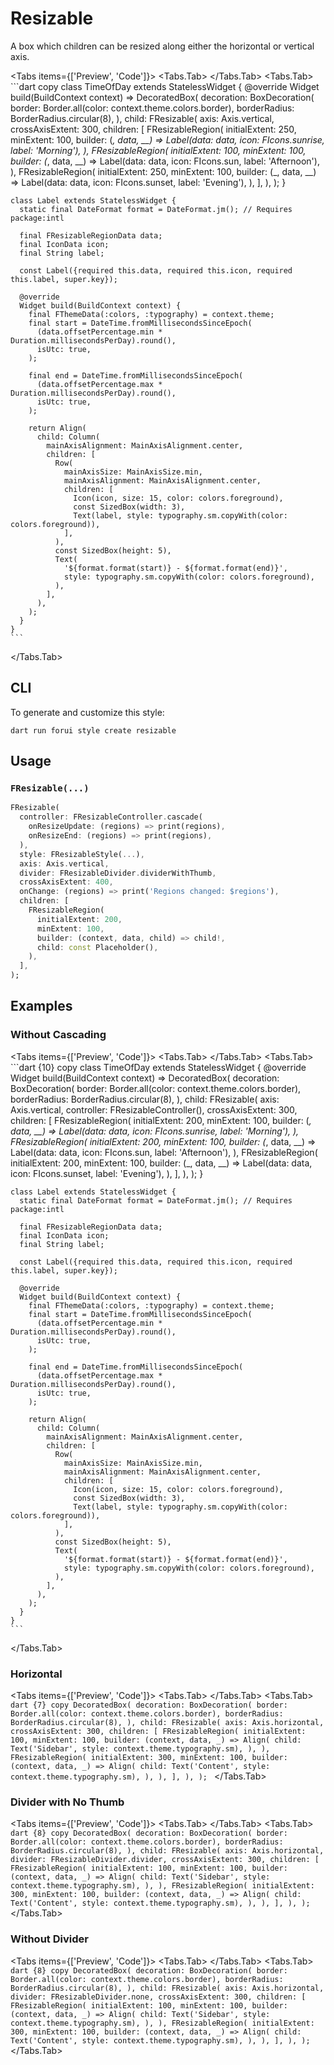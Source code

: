 
# Resizable

A box which children can be resized along either the horizontal or vertical axis.

<LinkBadgeGroup>
    <LinkBadge label="API Reference" href="https://pub.dev/documentation/forui/latest/forui.widgets.resizable/"/>
</LinkBadgeGroup>

<Tabs items={['Preview', 'Code']}>
  <Tabs.Tab>
    <Widget name='resizable' query={{}} height={700}/>
  </Tabs.Tab>
  <Tabs.Tab>
    ```dart copy
    class TimeOfDay extends StatelessWidget {
      @override
      Widget build(BuildContext context) => DecoratedBox(
        decoration: BoxDecoration(
          border: Border.all(color: context.theme.colors.border),
          borderRadius: BorderRadius.circular(8),
        ),
        child: FResizable(
          axis: Axis.vertical,
          crossAxisExtent: 300,
          children: [
            FResizableRegion(
              initialExtent: 250,
              minExtent: 100,
              builder: (_, data, __) => Label(data: data, icon: FIcons.sunrise, label: 'Morning'),
            ),
            FResizableRegion(
              initialExtent: 100,
              minExtent: 100,
              builder: (_, data, __) => Label(data: data, icon: FIcons.sun, label: 'Afternoon'),
            ),
            FResizableRegion(
              initialExtent: 250,
              minExtent: 100,
              builder: (_, data, __) => Label(data: data, icon: FIcons.sunset, label: 'Evening'),
            ),
          ],
        ),
      );
    }

    class Label extends StatelessWidget {
      static final DateFormat format = DateFormat.jm(); // Requires package:intl

      final FResizableRegionData data;
      final IconData icon;
      final String label;

      const Label({required this.data, required this.icon, required this.label, super.key});

      @override
      Widget build(BuildContext context) {
        final FThemeData(:colors, :typography) = context.theme;
        final start = DateTime.fromMillisecondsSinceEpoch(
          (data.offsetPercentage.min * Duration.millisecondsPerDay).round(),
          isUtc: true,
        );

        final end = DateTime.fromMillisecondsSinceEpoch(
          (data.offsetPercentage.max * Duration.millisecondsPerDay).round(),
          isUtc: true,
        );

        return Align(
          child: Column(
            mainAxisAlignment: MainAxisAlignment.center,
            children: [
              Row(
                mainAxisSize: MainAxisSize.min,
                mainAxisAlignment: MainAxisAlignment.center,
                children: [
                  Icon(icon, size: 15, color: colors.foreground),
                  const SizedBox(width: 3),
                  Text(label, style: typography.sm.copyWith(color: colors.foreground)),
                ],
              ),
              const SizedBox(height: 5),
              Text(
                '${format.format(start)} - ${format.format(end)}',
                style: typography.sm.copyWith(color: colors.foreground),
              ),
            ],
          ),
        );
      }
    }
    ```

  </Tabs.Tab>
</Tabs>

## CLI

To generate and customize this style:

```shell copy
dart run forui style create resizable
```

## Usage

### `FResizable(...)`

```dart copy
FResizable(
  controller: FResizableController.cascade(
    onResizeUpdate: (regions) => print(regions),
    onResizeEnd: (regions) => print(regions),
  ),
  style: FResizableStyle(...),
  axis: Axis.vertical,
  divider: FResizableDivider.dividerWithThumb,
  crossAxisExtent: 400,
  onChange: (regions) => print('Regions changed: $regions'),
  children: [
    FResizableRegion(
      initialExtent: 200,
      minExtent: 100,
      builder: (context, data, child) => child!,
      child: const Placeholder(),
    ),
  ],
);
```

## Examples

### Without Cascading

<Tabs items={['Preview', 'Code']}>
  <Tabs.Tab>
    <Widget name='resizable' variant='no-cascading' query={{}} height={700}/>
  </Tabs.Tab>
  <Tabs.Tab>
    ```dart {10} copy
    class TimeOfDay extends StatelessWidget {
      @override
      Widget build(BuildContext context) => DecoratedBox(
        decoration: BoxDecoration(
          border: Border.all(color: context.theme.colors.border),
          borderRadius: BorderRadius.circular(8),
        ),
        child: FResizable(
          axis: Axis.vertical,
          controller: FResizableController(),
          crossAxisExtent: 300,
          children: [
            FResizableRegion(
              initialExtent: 200,
              minExtent: 100,
              builder: (_, data, __) => Label(data: data, icon: FIcons.sunrise, label: 'Morning'),
            ),
            FResizableRegion(
              initialExtent: 200,
              minExtent: 100,
              builder: (_, data, __) => Label(data: data, icon: FIcons.sun, label: 'Afternoon'),
            ),
            FResizableRegion(
              initialExtent: 200,
              minExtent: 100,
              builder: (_, data, __) => Label(data: data, icon: FIcons.sunset, label: 'Evening'),
            ),
          ],
        ),
      );
    }

    class Label extends StatelessWidget {
      static final DateFormat format = DateFormat.jm(); // Requires package:intl

      final FResizableRegionData data;
      final IconData icon;
      final String label;

      const Label({required this.data, required this.icon, required this.label, super.key});

      @override
      Widget build(BuildContext context) {
        final FThemeData(:colors, :typography) = context.theme;
        final start = DateTime.fromMillisecondsSinceEpoch(
          (data.offsetPercentage.min * Duration.millisecondsPerDay).round(),
          isUtc: true,
        );

        final end = DateTime.fromMillisecondsSinceEpoch(
          (data.offsetPercentage.max * Duration.millisecondsPerDay).round(),
          isUtc: true,
        );

        return Align(
          child: Column(
            mainAxisAlignment: MainAxisAlignment.center,
            children: [
              Row(
                mainAxisSize: MainAxisSize.min,
                mainAxisAlignment: MainAxisAlignment.center,
                children: [
                  Icon(icon, size: 15, color: colors.foreground),
                  const SizedBox(width: 3),
                  Text(label, style: typography.sm.copyWith(color: colors.foreground)),
                ],
              ),
              const SizedBox(height: 5),
              Text(
                '${format.format(start)} - ${format.format(end)}',
                style: typography.sm.copyWith(color: colors.foreground),
              ),
            ],
          ),
        );
      }
    }
    ```

  </Tabs.Tab>
</Tabs>

### Horizontal

<Tabs items={['Preview', 'Code']}>
  <Tabs.Tab>
    <Widget name='resizable' variant='horizontal' query={{}} height={400}/>
  </Tabs.Tab>
  <Tabs.Tab>
    ```dart {7} copy
    DecoratedBox(
      decoration: BoxDecoration(
        border: Border.all(color: context.theme.colors.border),
        borderRadius: BorderRadius.circular(8),
      ),
      child: FResizable(
        axis: Axis.horizontal,
        crossAxisExtent: 300,
        children: [
          FResizableRegion(
            initialExtent: 100,
            minExtent: 100,
            builder: (context, data, _) => Align(
                child: Text('Sidebar', style: context.theme.typography.sm),
              ),
          ),
          FResizableRegion(
            initialExtent: 300,
            minExtent: 100,
            builder: (context, data, _) => Align(
              child: Text('Content', style: context.theme.typography.sm),
            ),
          ),
        ],
      ),
    );
    ```
  </Tabs.Tab>
</Tabs>

### Divider with No Thumb

<Tabs items={['Preview', 'Code']}>
  <Tabs.Tab>
    <Widget name='resizable' variant='no-thumb' query={{}} height={400}/>
  </Tabs.Tab>
  <Tabs.Tab>
    ```dart {8} copy
    DecoratedBox(
      decoration: BoxDecoration(
        border: Border.all(color: context.theme.colors.border),
        borderRadius: BorderRadius.circular(8),
      ),
      child: FResizable(
        axis: Axis.horizontal,
        divider: FResizableDivider.divider,
        crossAxisExtent: 300,
        children: [
          FResizableRegion(
            initialExtent: 100,
            minExtent: 100,
            builder: (context, data, _) => Align(
                child: Text('Sidebar', style: context.theme.typography.sm),
              ),
          ),
          FResizableRegion(
            initialExtent: 300,
            minExtent: 100,
            builder: (context, data, _) => Align(
              child: Text('Content', style: context.theme.typography.sm),
            ),
          ),
        ],
      ),
    );
    ```
  </Tabs.Tab>
</Tabs>

### Without Divider

<Tabs items={['Preview', 'Code']}>
  <Tabs.Tab>
    <Widget name='resizable' variant='no-divider' query={{}} height={400}/>
  </Tabs.Tab>
  <Tabs.Tab>
    ```dart {8} copy
    DecoratedBox(
      decoration: BoxDecoration(
        border: Border.all(color: context.theme.colors.border),
        borderRadius: BorderRadius.circular(8),
      ),
      child: FResizable(
        axis: Axis.horizontal,
        divider: FResizableDivider.none,
        crossAxisExtent: 300,
        children: [
          FResizableRegion(
            initialExtent: 100,
            minExtent: 100,
            builder: (context, data, _) => Align(
                child: Text('Sidebar', style: context.theme.typography.sm),
              ),
          ),
          FResizableRegion(
            initialExtent: 300,
            minExtent: 100,
            builder: (context, data, _) => Align(
              child: Text('Content', style: context.theme.typography.sm),
            ),
          ),
        ],
      ),
    );
    ```
  </Tabs.Tab>
</Tabs>
